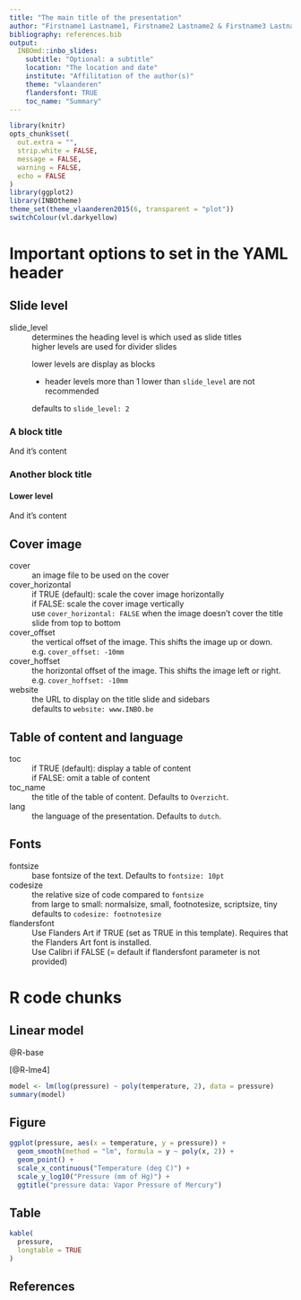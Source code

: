 ```yaml
---
title: "The main title of the presentation"
author: "Firstname1 Lastname1, Firstname2 Lastname2 & Firstname3 Lastname3"
bibliography: references.bib
output: 
  INBOmd::inbo_slides:
    subtitle: "Optional: a subtitle"
    location: "The location and date"
    institute: "Affilitation of the author(s)"
    theme: "vlaanderen"
    flandersfont: TRUE
    toc_name: "Summary"
---
```


```r
library(knitr)
opts_chunk$set(
  out.extra = "",
  strip.white = FALSE,
  message = FALSE,
  warning = FALSE,
  echo = FALSE
)
library(ggplot2)
library(INBOtheme)
theme_set(theme_vlaanderen2015(6, transparent = "plot"))
switchColour(vl.darkyellow)
```


# Important options to set in the YAML header

## Slide level 

slide_level
  ~ determines the heading level is which used as slide titles
  ~ higher levels are used for divider slides
  ~ lower levels are display as blocks
  
    - header levels more than 1 lower than `slide_level` are not recommended
  ~ defaults to `slide_level: 2`
  
### A block title

And it's content

### Another block title

#### Lower level

And it's content

## Cover image

cover
  ~ an image file to be used on the cover

cover_horizontal
  ~ if TRUE (default): scale the cover image horizontally
  ~ if FALSE: scale the cover image vertically
  ~ use `cover_horizontal: FALSE` when the image doesn't cover the title slide from top to bottom

cover_offset
  ~ the vertical offset of the image. This shifts the image up or down.
  ~ e.g. `cover_offset: -10mm`

cover_hoffset
  ~ the horizontal offset of the image. This shifts the image left or right.
  ~ e.g. `cover_hoffset: -10mm`
  
website
  ~ the URL to display on the title slide and sidebars
  ~ defaults to `website: www.INBO.be`

## Table of content and language

toc
  ~ if TRUE (default): display a table of content
  ~ if FALSE: omit a table of content

toc_name
  ~ the title of the table of content. Defaults to `Overzicht`.
  
lang
  ~ the language of the presentation. Defaults to `dutch`.

## Fonts

fontsize
  ~ base fontsize of the text. Defaults to `fontsize: 10pt`

codesize
  ~ the relative size of code compared to `fontsize`
  ~ from large to small: normalsize, small, footnotesize, scriptsize, tiny
  ~ defaults to `codesize: footnotesize`

flandersfont
  ~ Use Flanders Art if TRUE (set as TRUE in this template). Requires that the Flanders Art font is installed.
  ~ Use Calibri if FALSE (= default if flandersfont parameter is not provided)

# R code chunks

## Linear model

@R-base 

[@R-lme4]

```r
model <- lm(log(pressure) ~ poly(temperature, 2), data = pressure)
summary(model)
```

## Figure

```r
ggplot(pressure, aes(x = temperature, y = pressure)) + 
  geom_smooth(method = "lm", formula = y ~ poly(x, 2)) +
  geom_point() +
  scale_x_continuous("Temperature (deg C)") +
  scale_y_log10("Pressure (mm of Hg)") +
  ggtitle("pressure data: Vapor Pressure of Mercury")
```


## Table {.allowframebreaks}

```r
kable(
  pressure,
  longtable = TRUE
)
```

## References
